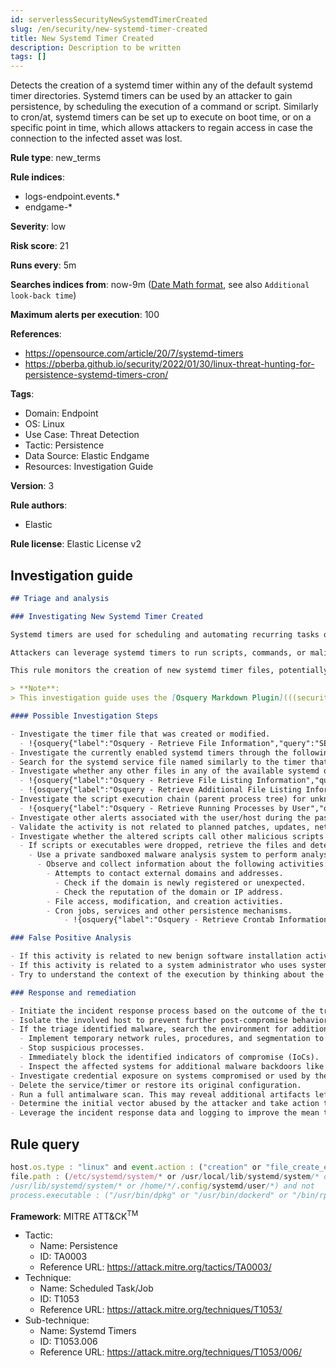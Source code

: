 ```yaml
---
id: serverlessSecurityNewSystemdTimerCreated
slug: /en/security/new-systemd-timer-created
title: New Systemd Timer Created
description: Description to be written
tags: []
---
```


<div id="new-systemd-timer-created"></div>

Detects the creation of a systemd timer within any of the default systemd timer directories. Systemd timers can be used by an attacker to gain persistence, by scheduling the execution of a command or script. Similarly to cron/at, systemd timers can be set up to execute on boot time, or on a specific point in time, which allows attackers to regain access in case the connection to the infected asset was lost.

**Rule type**: new_terms

**Rule indices**:

* logs-endpoint.events.*
* endgame-*

**Severity**: low

**Risk score**: 21

**Runs every**: 5m

**Searches indices from**: now-9m ([Date Math format](((ref))/common-options.html#date-math), see also <DocLink id="serverlessSecurityRulesUiCreate" section="set-the-rules-schedule">`Additional look-back time`</DocLink>)

**Maximum alerts per execution**: 100

**References**:

* https://opensource.com/article/20/7/systemd-timers
* https://pberba.github.io/security/2022/01/30/linux-threat-hunting-for-persistence-systemd-timers-cron/

**Tags**:

* Domain: Endpoint
* OS: Linux
* Use Case: Threat Detection
* Tactic: Persistence
* Data Source: Elastic Endgame
* Resources: Investigation Guide

**Version**: 3

**Rule authors**:

* Elastic

**Rule license**: Elastic License v2

## Investigation guide

```markdown
## Triage and analysis

### Investigating New Systemd Timer Created

Systemd timers are used for scheduling and automating recurring tasks or services on Linux systems.

Attackers can leverage systemd timers to run scripts, commands, or malicious software at system boot or on a set time interval by creating a systemd timer and a corresponding systemd service file.

This rule monitors the creation of new systemd timer files, potentially indicating the creation of a persistence mechanism.

> **Note**:
> This investigation guide uses the [Osquery Markdown Plugin](((security-guide))/invest-guide-run-osquery.html) introduced in Elastic Stack version 8.5.0. Older Elastic Stack versions will display unrendered Markdown in this guide.

#### Possible Investigation Steps

- Investigate the timer file that was created or modified.
  - !{osquery{"label":"Osquery - Retrieve File Information","query":"SELECT * FROM file WHERE path = {{file.path}}"}}
- Investigate the currently enabled systemd timers through the following command `sudo systemctl list-timers`.
- Search for the systemd service file named similarly to the timer that was created.
- Investigate whether any other files in any of the available systemd directories have been altered through OSQuery.
  - !{osquery{"label":"Osquery - Retrieve File Listing Information","query":"SELECT * FROM file WHERE (\npath LIKE '/etc/systemd/system/%' OR \npath LIKE '/usr/local/lib/systemd/system/%' OR \npath LIKE '/lib/systemd/system/%' OR\npath LIKE '/usr/lib/systemd/system/%' OR\npath LIKE '/home/user/.config/systemd/user/%'\n)\n"}}
  - !{osquery{"label":"Osquery - Retrieve Additional File Listing Information","query":"SELECT\n  f.path,\n  u.username AS file_owner,\n  g.groupname AS group_owner,\n  datetime(f.atime, 'unixepoch') AS file_last_access_time,\n  datetime(f.mtime, 'unixepoch') AS file_last_modified_time,\n  datetime(f.ctime, 'unixepoch') AS file_last_status_change_time,\n  datetime(f.btime, 'unixepoch') AS file_created_time,\n  f.size AS size_bytes\nFROM\n  file f\n  LEFT JOIN users u ON f.uid = u.uid\n  LEFT JOIN groups g ON f.gid = g.gid\nWHERE (\npath LIKE '/etc/systemd/system/%' OR \npath LIKE '/usr/local/lib/systemd/system/%' OR \npath LIKE '/lib/systemd/system/%' OR\npath LIKE '/usr/lib/systemd/system/%' OR\npath LIKE '/home/{{user.name}}/.config/systemd/user/%'\n)\n"}}
- Investigate the script execution chain (parent process tree) for unknown processes. Examine their executable files for prevalence and whether they are located in expected locations.
  - !{osquery{"label":"Osquery - Retrieve Running Processes by User","query":"SELECT pid, username, name FROM processes p JOIN users u ON u.uid = p.uid ORDER BY username"}}
- Investigate other alerts associated with the user/host during the past 48 hours.
- Validate the activity is not related to planned patches, updates, network administrator activity, or legitimate software installations.
- Investigate whether the altered scripts call other malicious scripts elsewhere on the file system.
  - If scripts or executables were dropped, retrieve the files and determine if they are malicious:
    - Use a private sandboxed malware analysis system to perform analysis.
      - Observe and collect information about the following activities:
        - Attempts to contact external domains and addresses.
          - Check if the domain is newly registered or unexpected.
          - Check the reputation of the domain or IP address.
        - File access, modification, and creation activities.
        - Cron jobs, services and other persistence mechanisms.
            - !{osquery{"label":"Osquery - Retrieve Crontab Information","query":"SELECT * FROM crontab"}}

### False Positive Analysis

- If this activity is related to new benign software installation activity, consider adding exceptions — preferably with a combination of user and command line conditions.
- If this activity is related to a system administrator who uses systemd timers for administrative purposes, consider adding exceptions for this specific administrator user account.
- Try to understand the context of the execution by thinking about the user, machine, or business purpose. A small number of endpoints, such as servers with unique software, might appear unusual but satisfy a specific business need.

### Response and remediation

- Initiate the incident response process based on the outcome of the triage.
- Isolate the involved host to prevent further post-compromise behavior.
- If the triage identified malware, search the environment for additional compromised hosts.
  - Implement temporary network rules, procedures, and segmentation to contain the malware.
  - Stop suspicious processes.
  - Immediately block the identified indicators of compromise (IoCs).
  - Inspect the affected systems for additional malware backdoors like reverse shells, reverse proxies, or droppers that attackers could use to reinfect the system.
- Investigate credential exposure on systems compromised or used by the attacker to ensure all compromised accounts are identified. Reset passwords for these accounts and other potentially compromised credentials, such as email, business systems, and web services.
- Delete the service/timer or restore its original configuration.
- Run a full antimalware scan. This may reveal additional artifacts left in the system, persistence mechanisms, and malware components.
- Determine the initial vector abused by the attacker and take action to prevent reinfection through the same vector.
- Leverage the incident response data and logging to improve the mean time to detect (MTTD) and the mean time to respond (MTTR).

```

## Rule query

```js
host.os.type : "linux" and event.action : ("creation" or "file_create_event") and file.extension : "timer" and
file.path : (/etc/systemd/system/* or /usr/local/lib/systemd/system/* or /lib/systemd/system/* or
/usr/lib/systemd/system/* or /home/*/.config/systemd/user/*) and not
process.executable : ("/usr/bin/dpkg" or "/usr/bin/dockerd" or "/bin/rpm")

```

**Framework**: MITRE ATT&CK<sup>TM</sup>

* Tactic:
    * Name: Persistence
    * ID: TA0003
    * Reference URL: https://attack.mitre.org/tactics/TA0003/
* Technique:
    * Name: Scheduled Task/Job
    * ID: T1053
    * Reference URL: https://attack.mitre.org/techniques/T1053/
* Sub-technique:
    * Name: Systemd Timers
    * ID: T1053.006
    * Reference URL: https://attack.mitre.org/techniques/T1053/006/

